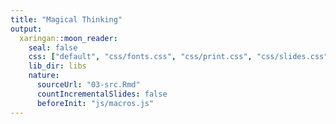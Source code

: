 ```yaml
---
title: "Magical Thinking"
output:
  xaringan::moon_reader:
    seal: false
    css: ["default", "css/fonts.css", "css/print.css", "css/slides.css"]
    lib_dir: libs
    nature:
      sourceUrl: "03-src.Rmd"
      countIncrementalSlides: false
      beforeInit: "js/macros.js" 
--- 
```


